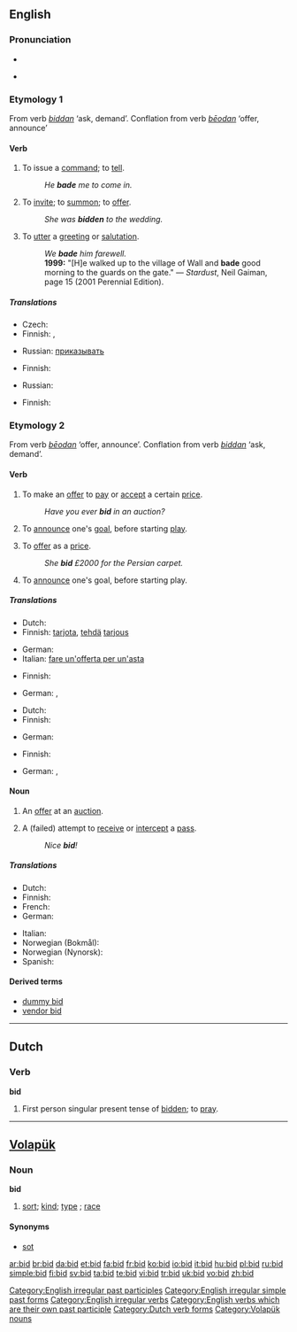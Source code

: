 {{wikipedia|dab=bid}}
{{also|BID|-bid}}
==English==

===Pronunciation===
* {{IPA|/bɪd/}}
* {{audio|en-us-bid.ogg|Audio (US)}}
*: {{rhymes|ɪd}}

===Etymology 1===
From {{etyl|ang}} verb ''[[biddan]]'' ‘ask, demand’. Conflation from {{etyl|ang}} verb ''[[beodan|bēodan]]'' ‘offer, announce’

====Verb====
{{en-verb|bids|bidding|bade|bidden}}

# {{transitive}} To issue a [[command]]; to [[tell]].
#: ''He '''bade''' me to come in.''
# {{transitive}} To [[invite]]; to [[summon]]; to [[offer]].
#: ''She was '''bidden''' to the wedding.''
# {{transitive}} To [[utter]] a [[greeting]] or [[salutation]].
#: ''We '''bade''' him farewell.''
#: '''1999:''' "[H]e walked up to the village of Wall and '''bade''' good morning to the guards on the gate." &mdash; ''Stardust'', Neil Gaiman, page 15 (2001 Perennial Edition).

=====Translations=====
{{trans-top|to issue a command}}
* Czech: {{t-|cs|žádat}}
* Finnish: {{t+|fi|pyytää}}, {{t+|fi|käskeä}}
{{trans-mid}}
* Russian: [[приказывать]]
{{trans-bottom}}

{{trans-top|to invite}}
* Finnish: {{t+|fi|kutsua}}
{{trans-mid}}
* Russian: {{t+|ru|приглашать|sc=Cyrl}}
{{trans-bottom}}

{{trans-top|to utter a greeting or salutation}}
* Finnish: {{t+|fi|toivottaa}}
{{trans-mid}}
{{trans-bottom}}

===Etymology 2===
From {{etyl|ang}} verb ''[[beodan|bēodan]]'' ‘offer, announce’. Conflation from {{etyl|ang}} verb ''[[biddan]]'' ‘ask, demand’.

====Verb====
{{en-verb|bids|bidding|bid|bid}}

# {{intransitive}} To make an [[offer]] to [[pay]] or [[accept]] a certain [[price]].
#: ''Have you ever '''bid''' in an auction?''
# {{context|intransitive|card games}} To [[announce]] one's [[goal]], before starting [[play]].
# {{transitive}}  To [[offer]] as a [[price]].
#: ''She '''bid''' £2000 for the Persian carpet.''
# {{context|transitive|card games}} To [[announce]] one's goal, before starting play.

=====Translations=====
{{trans-top|intransitive: to make an offer}}
* Dutch: {{t+|nl|bieden}}
* Finnish: [[tarjota]], [[tehdä]] [[tarjous]]
{{trans-mid}}
* German: {{t+|de|bieten}}
* Italian: [[fare un'offerta per un'asta]]
{{trans-bottom}}

{{trans-top|intransitive: to announce goal}}
* Finnish: {{t+|fi|tarjota}}
{{trans-mid}}
* German: {{t+|de|melden}}, {{t+|de|reizen}}
{{trans-bottom}}

{{trans-top|transitive: to offer as a price}}
* Dutch: {{t+|nl|bieden}}
* Finnish: {{t+|fi|tarjota}}
{{trans-mid}}
* German: {{t+|de|bieten}}
{{trans-bottom}}

{{trans-top|transitive: to announce goal}}
* Finnish: {{t+|fi|tarjota}}
{{trans-mid}}
* German: {{t+|de|melden}}, {{t+|de|reizen}}
{{trans-bottom}}

====Noun====
{{en-noun}}

# An [[offer]] at an [[auction]].
# {{context|[[ultimate frisbee]]}} A (failed) attempt to [[receive]] or [[intercept]] a [[pass]].
#: ''Nice '''bid'''!''

=====Translations=====
{{trans-top|offer at an auction}}
* Dutch: {{t+|nl|bod|n}}
* Finnish: {{t-|fi|tarjous}}
* French: {{t+|fr|enchère|f}}
* German: {{t+|de|Gebot|n}}
{{trans-mid}}
* Italian: {{t+|it|offerta|f}}
* Norwegian (Bokmål): {{t+|no|bud|n}}
* Norwegian (Nynorsk): {{t-|nn|bud|n|xs=Norwegian Nynorsk}}
* Spanish: {{t-|es|licitación|f}}
{{trans-bottom}}

{{trans-top|missed frisbee pass}}
{{trans-mid}}
{{trans-bottom}}

====Derived terms====
* [[dummy bid]]
* [[vendor bid]]

[[Category:English irregular past participles]]
[[Category:English irregular simple past forms]]
[[Category:English irregular verbs]]
[[Category:English verbs which are their own past participle]]

----

==Dutch==

===Verb===
'''bid'''

# First person singular present tense of [[bidden]]; to [[pray]].

[[Category:Dutch verb forms]]

----

==[[Volapük]]==

===Noun===
'''bid'''

# [[sort]]; [[kind]]; [[type]] ; [[race]]

====Synonyms====
* [[sot]]

[[Category:Volapük nouns]]

[[ar:bid]]
[[br:bid]]
[[da:bid]]
[[et:bid]]
[[fa:bid]]
[[fr:bid]]
[[ko:bid]]
[[io:bid]]
[[it:bid]]
[[hu:bid]]
[[pl:bid]]
[[ru:bid]]
[[simple:bid]]
[[fi:bid]]
[[sv:bid]]
[[ta:bid]]
[[te:bid]]
[[vi:bid]]
[[tr:bid]]
[[uk:bid]]
[[vo:bid]]
[[zh:bid]]